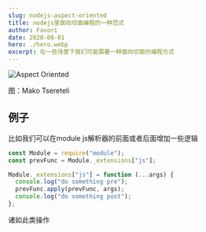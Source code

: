 ```yaml
---
slug: nodejs-aspect-oriented
title: nodejs里面向切面编程的一种范式
author: Favori
date: 2020-08-01
hero: ./hero.webp
excerpt: 在一些场景下我们可能需要一种面向切面的编程方式
---
```


![Aspect Oriented](./hero.webp)



<div className={"img-desc"}>图：Mako Tsereteli</div>

## 例子
比如我们可以在module js解析器的前面或者后面增加一些逻辑
```js
const Module = require("module");
const prevFunc = Module._extensions["js"];

Module._extensions["js"] = function (...args) {
  console.log("do something pre");
  prevFunc.apply(prevFunc, args);
  console.log("do something post");
};
```
诸如此类操作
